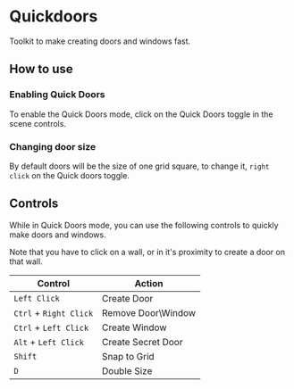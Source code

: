 
# Quickdoors

<ModuleInfo/>

Toolkit to make creating doors and windows fast.

## How to use

<ImageButBetter src="/images/Quickdoors/Qdsize.png" alt="Doors Size Prompt" width={2000} height={2000} className={styles.wikiimage}/>

### Enabling Quick Doors

To enable the Quick Doors mode, click on the Quick Doors toggle in the
scene controls.

### Changing door size

By default doors
will be the size of one grid square, to change it, `right click` on the
Quick doors toggle.

## Controls

<ImageButBetter src="/images/Quickdoors/Qdbtn.png" alt="Quick Doors Toggle Button" width={2000} height={2000} className={styles.wikiimage}/>
While in Quick Doors mode, you can use the following controls to quickly
make doors and windows.

Note that you have to click on a wall, or in it's proximity to create a
door on that wall.

| **Control**            | **Action**          |
| ---------------------- | ------------------- |
| `Left Click`           | Create Door         |
| `Ctrl` + `Right Click` | Remove Door\\Window |
| `Ctrl` + `Left Click`  | Create Window       |
| `Alt` + `Left Click`   | Create Secret Door  |
| `Shift`                | Snap to Grid        |
| `D`                    | Double Size         |
